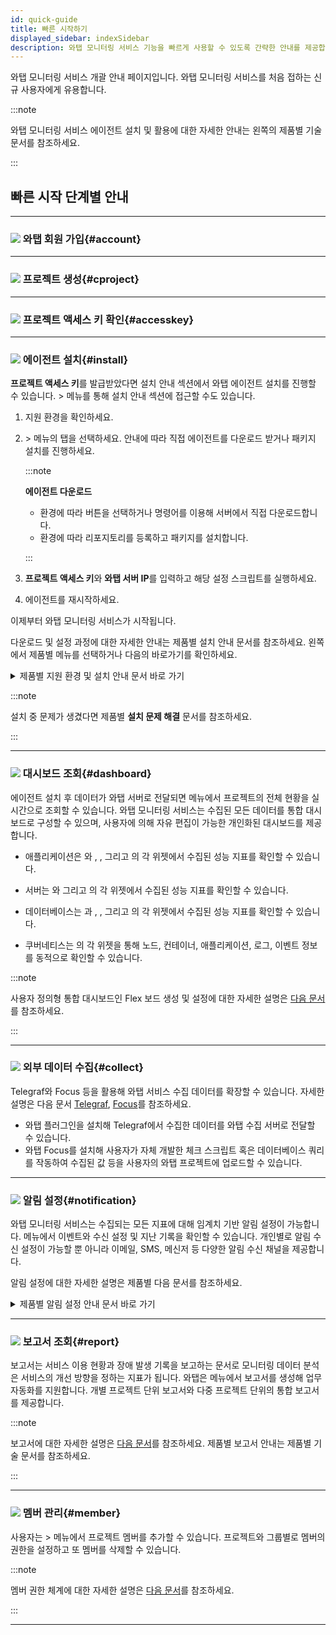 ```yaml
---
id: quick-guide
title: 빠른 시작하기
displayed_sidebar: indexSidebar
description: 와탭 모니터링 서비스 기능을 빠르게 사용할 수 있도록 간략한 안내를 제공합니다.
---
```

와탭 모니터링 서비스 개괄 안내 페이지입니다. 와탭 모니터링 서비스를 처음 접하는 신규 사용자에게 유용합니다.

:::note

와탭 모니터링 서비스 에이전트 설치 및 활용에 대한 자세한 안내는 왼쪽의 제품별 기술 문서를 참조하세요.

:::

## 빠른 시작 단계별 안내

----

### ![](/img/number-01.png) 와탭 회원 가입{#account}


<Createaccount />   

----

### ![](/img/number-02.png) 프로젝트 생성{#cproject}


<Createprojectintrov2 />

----

### ![](/img/number-03.png) 프로젝트 액세스 키 확인{#accesskey}


<Accesskeyintro /> 

----

### ![](/img/number-04.png) 에이전트 설치{#install}

**프로젝트 액세스 키**를 발급받았다면 설치 안내 섹션에서 와탭 에이전트 설치를 진행할 수 있습니다. <Cmdname sid="management" className="uitext" /> > <Cmdname sid="agent_installation" className="uitext" /> 메뉴를 통해 설치 안내 섹션에 접근할 수도 있습니다.

1. 지원 환경을 확인하세요. 

1. <Cmdname sid="management" className="uitext" /> > <Cmdname sid="agent_installation" className="uitext" /> 메뉴의 <Cmdname sid="JAVA-agent-setup-1-subject" className="uitext" /> 탭을 선택하세요. 안내에 따라 직접 에이전트를 다운로드 받거나 패키지 설치를 진행하세요.

    :::note 
    
    **에이전트 다운로드**
    
    * 환경에 따라 <Cmdname sid="download" className="uitext" /> 버튼을 선택하거나 명령어를 이용해 서버에서 직접 다운로드합니다.
    * 환경에 따라 리포지토리를 등록하고 패키지를 설치합니다.
    
    :::

1. **프로젝트 액세스 키**와 **와탭 서버 IP**를 입력하고 해당 설정 스크립트를 실행하세요.  

1. 에이전트를 재시작하세요. 

이제부터 와탭 모니터링 서비스가 시작됩니다. 

다운로드 및 설정 과정에 대한 자세한 안내는 제품별 설치 안내 문서를 참조하세요. 왼쪽에서 제품별 메뉴를 선택하거나 다음의 바로가기를 확인하세요.

<details>
<summary>제품별 지원 환경 및 설치 안내 문서 바로 가기</summary>

* **Java**
  * [지원 환경](/java/supported-spec)
  * [에이전트 설치](/java/install-agent)
* **PHP**
  * [지원 환경](/php/supported-spec)
  * [에이전트 설치](/php/install-agent)
* **Node.js**
  * [지원 환경](/nodejs/supported-spec)
  * [에이전트 설치](/nodejs/install-agent)
* **Python**
  * [지원 환경](/python/supported-spec)
  * [에이전트 설치](/python/install-agent)
* **.NET**
  * [지원 환경](/dotnet/supported-spec)
  * [에이전트 설치](/dotnet/install-agent)
* **Go**
  * [지원 환경](/golang/supported-spec)
  * [에이전트 설치](/golang/install-agent)
* **Server**
  * [지원 환경](/server/supported-spec)
  * [에이전트 설치](/server/install-agent)
* **Kubernetes**
  * [지원 환경](/kubernetes/supported-spec)
  * [에이전트 설치](/kubernetes/install) 
* **PostgreSQL**
  * [지원 환경](/postgresql/monitoring-support)
  * [에이전트 설치](/postgresql/install-agent)
* **Oracle**
  * [지원 환경](/oracle/monitoring-support)
  * [에이전트 설치](/oracle/install-agent)
* **MySQL**
  * [지원 환경](/mysql/monitoring-support)
  * [에이전트 설치](/mysql/install-agent)
* **SQL Server**
  * [지원 환경](/mssql/monitoring-support)
  * [에이전트 설치](/mssql/install-agent)
* **Tibero**
  * [지원 환경](/tibero/monitoring-support)
  * [에이전트 설치](/tibero/install-agent)
* **CUBRID**
  * [지원 환경](/cubrid/monitoring-support)
  * [에이전트 설치](/cubrid/install-agent)
* **Altibase**
  * [지원 환경](/altibase/monitoring-support)
  * [에이전트 설치](/altibase/install-agent)
* **Redis**
  * [지원 환경](/redis/monitoring-support)
  * [에이전트 설치](/redis/install-agent)
* **MongoDB**
  * [지원 환경](/mongodb/monitoring-support)
  * [에이전트 설치](/mongodb/install-agent)
* [URL](/url/url-install)
* **클라우드** 
  * [Amazon ECS](/amazon-ecs/install-agent)
  * [Amazon Cloudwatch](/amazon-cloudwatch/install-agent)
  * [Azure Monitor](/azure/install-agent)
  * [Naver Cloud Monitoring](/ncloud/install-agent)
  * [Oracle Cloud Monitor](/oracle-cloud/install-agent)
* [Log](/log/log-function)

</details> 

:::note

설치 중 문제가 생겼다면 제품별 **설치 문제 해결** 문서를 참조하세요.

:::

----

### ![](/img/number-05.png) 대시보드 조회{#dashboard}

에이전트 설치 후 데이터가 와탭 서버로 전달되면 <Cmdname sid="dashboard" className="uitext" /> 메뉴에서 프로젝트의 전체 현황을 실시간으로 조회할 수 있습니다. 와탭 모니터링 서비스는 수집된 모든 데이터를 통합 대시보드로 구성할 수 있으며, 사용자에 의해 자유 편집이 가능한 개인화된 대시보드를 제공합니다.

* 애플리케이션은 <Cmdname sid="app_dashboard" className="uitext" />와 <Cmdname sid="transaction_map" className="uitext" />, <Cmdname sid="active_transaction" className="uitext" />, <Cmdname sid="application_topology" className="uitext" /> 그리고 <Cmdname sid="flexboard" className="uitext" />의 각 위젯에서 수집된 성능 지표를 확인할 수 있습니다.

  <Videos url="https://whatap-landing-resource.s3.ap-northeast-2.amazonaws.com/app-activeTransection.mp4" />

* 서버는 <Cmdname sid="sms_resource_board" className="uitext" />와 <Cmdname sid="sms_compound_eye" className="uitext" /> 그리고 <Cmdname sid="flexboard" className="uitext" />의 각 위젯에서 수집된 성능 지표를 확인할 수 있습니다.

  <Videos url="https://whatap-landing-resource.s3.ap-northeast-2.amazonaws.com/server-compound.mp4" />

* 데이터베이스는 <Cmdname sid="instance_list" className="uitext" />과 <Cmdname sid="instance_monitoring" className="uitext" />, <Cmdname sid="multi_instance_monitoring" className="uitext" />, <Cmdname sid="slow_query" className="uitext" /> 그리고 <Cmdname sid="flexboard" className="uitext" />의 각 위젯에서 수집된 성능 지표를 확인할 수 있습니다.

  <Videos url="https://img.whatap.io/23/11/06/031831DB_prd.mp4" />

* 쿠버네티스는 <Cmdname sid="containerMap" className="uitext" />의 각 위젯을 통해 노드, 컨테이너, 애플리케이션, 로그, 이벤트 정보를 동적으로 확인할 수 있습니다.

  <Videos url="https://img.whatap.io/23/11/06/022318en_kubernetes_.mp4" />

:::note

사용자 정의형 통합 대시보드인 Flex 보드 생성 및 설정에 대한 자세한 설명은 [다음 문서](/java/flex-board)를 참조하세요.

:::

----

### ![](/img/number-06.png) 외부 데이터 수집{#collect}

Telegraf와 Focus 등을 활용해 와탭 서비스 수집 데이터를 확장할 수 있습니다. 자세한 설명은 다음 문서 [Telegraf](/telegraf/introduction.mdx), [Focus](/focus/introduction.mdx)를 참조하세요.

* 와탭 플러그인을 설치해 Telegraf에서 수집한 데이터를 와탭 수집 서버로 전달할 수 있습니다.
* 와탭 Focus를 설치해 사용자가 자체 개발한 체크 스크립트 혹은 데이터베이스 쿼리를 작동하여 수집된 값 등을 사용자의 와탭 프로젝트에 업로드할 수 있습니다.

----

### ![](/img/ic-number-07.svg) 알림 설정{#notification}

와탭 모니터링 서비스는 수집되는 모든 지표에 대해 임계치 기반 알림 설정이 가능합니다. <Cmdname sid="event_statistic" className="uitext" /> 메뉴에서 이벤트와 수신 설정 및 지난 기록을 확인할 수 있습니다. 개인별로 알림 수신 설정이 가능할 뿐 아니라 이메일, SMS, 메신저 등 다양한 알림 수신 채널을 제공합니다. 

알림 설정에 대한 자세한 설명은 제품별 다음 문서를 참조하세요. 

<details>
<summary>제품별 알림 설정 안내 문서 바로 가기 </summary>

* [Java](/java/apm-set-notice)
* [PHP](/php/apm-set-notice)
* [Node.js](/nodejs/apm-set-notice)
* [Python](/python/apm-set-notice)
* [.NET](/dotnet/apm-set-notice)
* [Go](/golang/apm-set-notice)
* [Server](/server/set-notice)
* [PostgreSQL](/postgresql/set-notice)
* [Oracle](/oracle/set-notice)
* [MySQL](/mysql/set-notice)
* [SQL Server](/mssql/set-notice)
* [Tibero](/tibero/set-notice)
* [CUBRID](/cubrid/set-notice)
* [Altibase](/altibase/set-notice)
* [Redis](/redis/set-notice)
* [MongoDB](/mongodb/set-notice) 
* [Kubernetes](/kubernetes/set-notice)
* [URL](/url/url-event)
* [Amazon CloudWatch](a/mazon-cloudwatch/set-notice)
* [Amazon ECS](/amazon-ecs/set-notice)
* [Azure Monitor](/azure/set-notice)
* [Naver Cloud Monitoring](/ncloud/set-notice)
* [Oracle Cloudd Monitor](/oracle-cloud/set-notice)
* [Log](/log/set-notice)

</details>

----

### ![](/img/ic-number-08.svg) 보고서 조회{#report}

보고서는 서비스 이용 현황과 장애 발생 기록을 보고하는 문서로 모니터링 데이터 분석은 서비스의 개선 방향을 정하는 지표가 됩니다. 와탭은 <Cmdname sid="report" className="uitext" /> 메뉴에서 보고서를 생성해 업무 자동화를 지원합니다. 개별 프로젝트 단위 보고서와 다중 프로젝트 단위의 통합 보고서를 제공합니다.

:::note

보고서에 대한 자세한 설명은 [다음 문서](/java/report-intro)를 참조하세요. 제품별 보고서 안내는 제품별 기술 문서를 참조하세요.

:::

----

### ![](/img/ic-number-09.svg) 멤버 관리{#member}

사용자는 <Cmdname sid="management" className="uitext" /> > <Cmdname sid="project_member" className="uitext" /> 메뉴에서 프로젝트 멤버를 추가할 수 있습니다. 프로젝트와 그룹별로 멤버의 권한을 설정하고 또 멤버를 삭제할 수 있습니다.  

:::note

멤버 권한 체계에 대한 자세한 설명은 [다음 문서](/project/project-structure#project-auth)를 참조하세요.

:::

----
